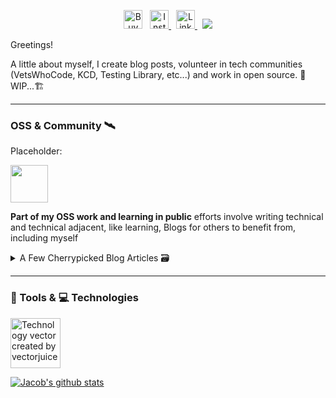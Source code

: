 <meta property="og:url" content="https://dev.to/jacobmgevans" />


<p align="center">
<a href="https://www.buymeacoffee.com/JacobMGEvans" target="_blank"><img src="./assets/by-me-a-coffee.png" alt="Buy Me A Coffee" height="30" ></a>&nbsp;&nbsp;
<a href="https://www.instagram.com/jacobmgevans"><img alt="Instagram Icon" src="./assets/instagram.jpg" height="30">
</a>&nbsp;
<a href="https://www.linkedin.com/in/jacob-m-g-evans/"><img alt="Linkedin Icon" src="./assets/linkedin.png" height="30">
</a>&nbsp;
<a href="https://twitter.com/JacobMGEvans">
<img src="https://img.shields.io/twitter/follow/JacobMGEvans?style=social" />
</a>
</p>

Greetings! 

A little about myself, I create blog posts, volunteer in tech communities (VetsWhoCode, KCD, Testing Library, etc...) and work in open source. 🚧WIP...🏗️


---

<h3> OSS & Community 🛰️</h3>
<article>
Placeholder:

<a href="https://dev.to/jacobmgevans"><img src="./assets/hacktoberfest.png" height="60"/></a> 
</article>

**Part of my OSS work and learning in public** efforts involve writing technical and technical adjacent, like learning, Blogs for others to benefit from, including myself
<details>
<summary>A Few Cherrypicked Blog Articles 🗃️ </summary>
<br>

 * [JavaScript Resources Podcasts, Books, Videos, and Tutorials](https://dev.to/jacobmgevans/javascript-resources-podcasts-books-videos-and-tutorials-4a6e)
 * [More Podcasts and Video Resources](https://dev.to/jacobmgevans/more-podcasts-and-video-programming-resources-5a8k)
 * [Should you listen to Podcasts?](https://dev.to/jacobmgevans/should-you-listen-to-podcasts-4m5j)
 * [Writing Immutable and Functional JavaScript](https://dev.to/jacobmgevans/writing-immutable-javascript-why-how-3if6)
</details>

---

<h3>🧰 Tools & 💻 Technologies</h3>

 <img src='https://image.freepik.com/free-vector/programmers-using-javascript-programming-language-computer-tiny-people-javascript-language-javascript-engine-js-web-development-concept-bright-vibrant-violet-isolated-illustration_335657-986.jpg' alt='Technology vector created by vectorjuice - www.freepik.com' width="80"/>


<br />

[![Jacob's github stats](https://github-readme-stats.vercel.app/api?username=JacobMGEvans)](https://github.com/JacobMGEvans/github-readme-stats)
